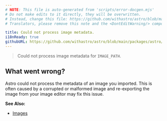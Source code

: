 ```yaml
---
# NOTE: This file is auto-generated from 'scripts/error-docgen.mjs'
# Do not make edits to it directly, they will be overwritten.
# Instead, change this file: https://github.com/withastro/astro/blob/main/packages/astro/src/core/errors/errors-data.ts
# Translators, please remove this note and the <DontEditWarning/> component.

title: Could not process image metadata.
i18nReady: true
githubURL: https://github.com/withastro/astro/blob/main/packages/astro/src/core/errors/errors-data.ts
---
```


<DontEditWarning />


> Could not process image metadata for `IMAGE_PATH`.

## What went wrong?
Astro could not process the metadata of an image you imported. This is often caused by a corrupted or malformed image and re-exporting the image from your image editor may fix this issue.

**See Also:**
-  [Images](/en/guides/images/)


